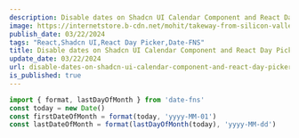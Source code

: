```yaml
---
description: Disable dates on Shadcn UI Calendar Component and React Day Picker.
image: https://internetstore.b-cdn.net/mohit/takeway-from-silicon-valley-bank-episode.png
publish_date: 03/22/2024
tags: "React,Shadcn UI,React Day Picker,Date-FNS"
title: Disable dates on Shadcn UI Calendar Component and React Day Picker
update_date: 03/22/2024
url: disable-dates-on-shadcn-ui-calendar-component-and-react-day-picker
is_published: true
---
```


```js
import { format, lastDayOfMonth } from 'date-fns'
const today = new Date()
const firstDateOfMonth = format(today, 'yyyy-MM-01')
const lastDateOfMonth = format(lastDayOfMonth(today), 'yyyy-MM-dd')
```
